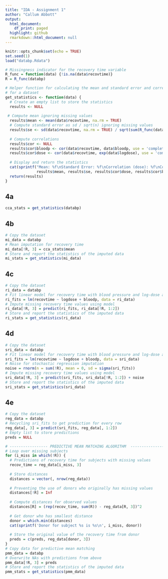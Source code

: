 ```yaml
---
title: "IDA - Assignment 1"
author: "Callum Abbott"
output:
  html_document:
    df_print: paged
  highlight: github
  rmarkdown::html_document: null
---
```


```r
knitr::opts_chunk$set(echo = TRUE)
set.seed(1)
load("databp.Rdata")
```

```r
# Missingness indicator for the recovery time variable
R_func = function(data) {!is.na(data$recovtime)}
R = R_func(databp)

# Helper function for calculating the mean and standard error and correlation
# for a dataset
get_statistics <- function(data) {
  # Create an empty list to store the statistics
  results <- NULL
  
 # Compute mean ignoring missing values
  results$mean <- mean(data$recovtime, na.rm = TRUE)
  # Compute standard error as sd / sqrt(n) ignoring missing values
  results$se <- sd(data$recovtime, na.rm = TRUE) / sqrt(sum(R_func(data)))
  
  # Compute correlations
  results$cor <- NULL
  results$cor$bloodp <- cor(data$recovtime, data$bloodp, use = 'complete.obs',method = 'pearson')
  results$cor$dose <- cor(data$recovtime, exp(data$logdose), use = 'complete.obs', method = 'pearson') 
  
  # Display and return the statistics
  cat(sprintf("Mean: %f\nStandard Error: %f\nCorrelation (dose): %f\nCorrelation (BP): %f", 
              results$mean, results$se, results$cor$dose, results$cor$bloodp))
  return(results)
}
```

## 4a
```r
cca_stats = get_statistics(databp)
```


## 4b
```r
# Copy the dataset
mi_data = databp
# Mean imputation for recovery time
mi_data[!R, 3] = cca_stats$mean
# Store and report the statistics of the imputed data
mi_stats = get_statistics(mi_data)
```

## 4c
```r
# Copy the dataset
ri_data = databp
# Fit linear model for recovery time with blood pressure and log-dose as covariates
ri_fits = lm(recovtime ~ logdose + bloodp, data = ri_data)
# Impute missing recovery time values using model
ri_data[!R, 3] = predict(ri_fits, ri_data[!R, 1:2])
# Store and report the statistics of the imputed data
ri_stats = get_statistics(ri_data)
```


## 4d
```r
# Copy the dataset
sri_data = databp
# Fit linear model for recovery time with blood pressure and log-dose as covariates
sri_fits = lm(recovtime ~ logdose + bloodp, data = sri_data)
# Noise for stochastic regression imputation
noise = rnorm(n = sum(!R), mean = 0, sd = sigma(sri_fits))
# Impute missing recovery time values using model
sri_data[!R, 3] = predict(sri_fits, sri_data[!R, 1:2]) + noise
# Store and report the statistics of the imputed data
sri_stats = get_statistics(sri_data)
```


## 4e
```r
# Copy the dataset
reg_data = databp
# Recycling sri_fits to get prediction for every row
reg_data[, 3] = predict(sri_fits, reg_data[, 1:2])
# Empty list to store predictions
preds = NULL

# ----------------- PREDICTIVE MEAN MATCHING ALGORITHM  ----------------- #
# Loop over missing subjects
for (i_miss in which(!R)) {
  # Predictions of recovery time for subjects with missing values
  recov_time = reg_data[i_miss, 3]
  
  # Store distances
  distances = vector(, nrow(reg_data))
  
  # Preventing the use of donors who originally has missing values
  distances[!R] = Inf
  
  # Compute distances for observed values
  distances[R] = (rep(recov_time, sum(R)) - reg_data[R, 3])^2
  
  # Get donor who has smallest distance
  donor = which.min(distances)
  cat(sprintf('Donor for subject %s is %s\n', i_miss, donor))
  
  # Store the original value of the recovery time from donor
  preds = c(preds, reg_data[donor, 3])
}
# Copy data for predictive mean matching 
pmm_data = databp
# Overwrite NAs with predictions from above
pmm_data[!R, 3] = preds
# Store and report the statistics of the imputed data
pmm_stats = get_statistics(pmm_data)
```
